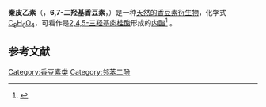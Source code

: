 {{chembox
| Watchedfields = changed
| verifiedrevid = 477243187
| Reference=<ref>{{cite web|url = http://www.sigmaaldrich.com/catalog/search/ProductDetail/ALDRICH/246573|title = Aesculetin|publisher = [[Sigma-Aldrich|Sigma-Aldrich]]}}</ref>
| ImageFile=Aesculetin.svg
| IUPACName=6,7-dihydroxy-chromen-2-one
| OtherNames=esculetin<br>cichorigenin<br>6,7-dihydroxycoumarin
|Section1={{Chembox Identifiers
| IUPHAR_ligand = 5180
| ChemSpiderID_Ref = {{chemspidercite|correct|chemspider}}
| ChemSpiderID = 4444764
| KEGG_Ref = {{keggcite|correct|kegg}}
| KEGG = C09263
| InChI = 1/C9H6O4/c10-6-3-5-1-2-9(12)13-8(5)4-7(6)11/h1-4,10-11H
| SMILES1 = O=C/2Oc1cc(O)c(O)cc1\C=C\2
| InChIKey = ILEDWLMCKZNDJK-UHFFFAOYAQ
| ChEMBL_Ref = {{ebicite|correct|EBI}}
| ChEMBL = 244743
| StdInChI_Ref = {{stdinchicite|correct|chemspider}}
| StdInChI = 1S/C9H6O4/c10-6-3-5-1-2-9(12)13-8(5)4-7(6)11/h1-4,10-11H
| StdInChIKey_Ref = {{stdinchicite|correct|chemspider}}
| StdInChIKey = ILEDWLMCKZNDJK-UHFFFAOYSA-N
| CASNo_Ref = {{cascite|correct|CAS}}
| CASNo=305-01-1
| UNII_Ref = {{fdacite|correct|FDA}}
| UNII = SM2XD6V944
| PubChem=5281416
| ChEBI_Ref = {{ebicite|correct|EBI}}
| ChEBI = 490095
| SMILES=C1=CC(=O)OC2=CC(=C(C=C21)O)O
  }}
|Section2={{Chembox Properties
| C=9 | H=6 | O=4
| MolarMass = 178.14 g mol<sup>−1</sup>
| Appearance = white or light yellow powder
| Density =
| MeltingPt =
| BoilingPt =
| Solubility =
  }}
|Section3={{Chembox Hazards
| MainHazards =
| FlashPt =
| AutoignitionPt =
  }}
}}
'''秦皮乙素'''（{{lang-en|Aesculetin}}，'''6,7-二羟基香豆素'''，{{lang|en|6,7-dihydroxycoumarin}}）是一种[[天然产物|天然的]][[香豆素|香豆素]][[衍生物|衍生物]]，化学式[[C9H6O4|C<sub>9</sub>H<sub>6</sub>O<sub>4</sub>]]，可看作是[[2,4,5-三羟基肉桂酸|2,4,5-三]][[羟基肉桂酸|羟基肉桂酸]]形成的[[内酯|内酯]]<ref>{{cite book|url = https://books.google.com/books?id=NmKF0hxhpdMC&q=esculetin&pg=PA388|title = Plant Biochemistry|year = 1997|editor1-last = Dey|editor1-first = P. M.|editor2-last = Harborne|editor2-first = J. B.|editor2-link = Jeffrey Barry Harborne|publisher = [[Academic_Press|Academic Press]]|isbn = 9780122146749}}</ref>
。

==参考文献==
{{Reflist}}

{{chem-stub}}

[[Category:香豆素类|Category:香豆素类]]
[[Category:邻苯二酚|Category:邻苯二酚]]